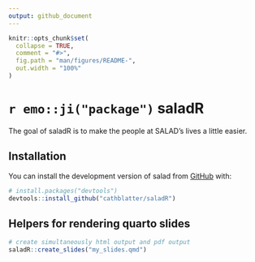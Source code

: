```yaml
---
output: github_document
---
```


<!-- README.md is generated from README.Rmd. Please edit that file -->

```r
knitr::opts_chunk$set(
  collapse = TRUE,
  comment = "#>",
  fig.path = "man/figures/README-",
  out.width = "100%"
)
```

# `r emo::ji("package")` saladR

<!-- badges: start -->
<!-- badges: end -->

The goal of saladR is to make the people at SALAD's lives a little easier.

## Installation

You can install the development version of salad from [GitHub](https://github.com/) with:

``` r
# install.packages("devtools")
devtools::install_github("cathblatter/saladR")
```

## Helpers for rendering quarto slides

```r
# create simultaneously html output and pdf output
saladR::create_slides("my_slides.qmd")
```
